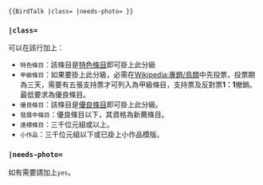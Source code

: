 <includeonly><!-- 在這裡加入模板的保護標識 --></includeonly><noinclude>{{template doc page viewed directly}}</noinclude>
<!-- 在本行下編輯模板說明 -->
<code> <nowiki>
 {{BirdTalk
 |class=  
 |needs-photo= 
 }}
</nowiki></code>

=== <code>|class= </code> ===
可以在該行加上：
*<code>特色條目</code>：該條目是[[特色條目]]即可掛上此分級
*<code>甲級條目</code>：如果要掛上此分級，必需在[[Wikipedia:專題/鳥類]]中先投票，投票期為三天，需要有五張支持票才可列入為甲級條目，支持票及反對票'''1：1'''撤銷。最低要求為優良條目。
*<code>優良條目</code>：該條目是[[優良條目]]即可掛上此分級。
*<code>發展中條目</code>：優良條目以下，其資格為新薦條目。
*<code>達標條目</code>：三千位元組或以上。
*<code>小作品</code>：三千位元組以下或已掛上小作品模版。

=== <code>|needs-photo=  </code> ===
如有需要請加上<code>yes</code>。
<includeonly>
<!-- 本行下加入模板的分類 -->

<!-- 本行下加入模板的跨語言鏈接 -->

</includeonly>